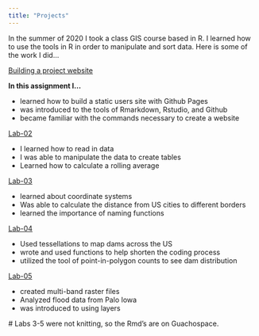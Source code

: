 ```yaml
---
title: "Projects"
---
```


In the summer of 2020 I took a class GIS course based in R. I learned how to use the tools in R in order to manipulate and sort data. Here is some of the work I did...

   [Building a project website](https://github.com/conor-dunn)
  
  **In this assignment I...**
  
   - learned how to build a static users site with Github Pages
   - was introduced to the tools of Rmarkdown, Rstudio, and Github
   - became familiar with the commands necessary to create a website
   
   [Lab-02](file:///Users/conordunn/github/geog-176A-labs/docs/lab02.html)
   
   - I learned how to read in data
   - I was able to manipulate the data to create tables
   - Learned how to calculate a rolling average
   
   [Lab-03](unable to knit (Rmd on Guachospace))
   
   - learned about coordinate systems
   - Was able to calculate the distance from US cities to different borders
   - learned the importance of naming functions
   
   [Lab-04](unable to knit (Rmd on guachospace))
   
   - Used tessellations to map dams across the US
   - wrote and used functions to help shorten the coding process
   - utilized the tool of point-in-polygon counts to see dam distribution
   
   [Lab-05](unable to knit (Rmd on Guachospace))
   
   - created multi-band raster files
   - Analyzed flood data from Palo Iowa
   - was introduced to using layers
   
   
   # Labs 3-5 were not knitting, so the Rmd's are on Guachospace.
